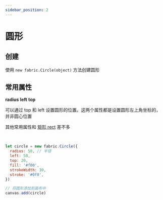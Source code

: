 ```yaml
---
sidebar_position: 2
---
```



# 圆形

## 创建

使用 `new fabric.Circle(object)` 方法创建圆形

## 常用属性

**radius** **left** **top**  

可以通过 top 和 left 设置圆形的位置。这两个属性都是设置圆形左上角坐标的，并非圆心位置

其他常用属性和 [矩形 rect](/docs/fabric/基础图形/矩形) 差不多

<Test1></Test1>

<br/>

```js
let circle = new fabric.Circle({
  radius: 50, // 半径
  left: 50,
  top: 20,
  fill: '#f00',
  strokeWidth: 10,
  stroke: '#0f0',
})

// 将圆形添加到画布中
canvas.add(circle)
```


